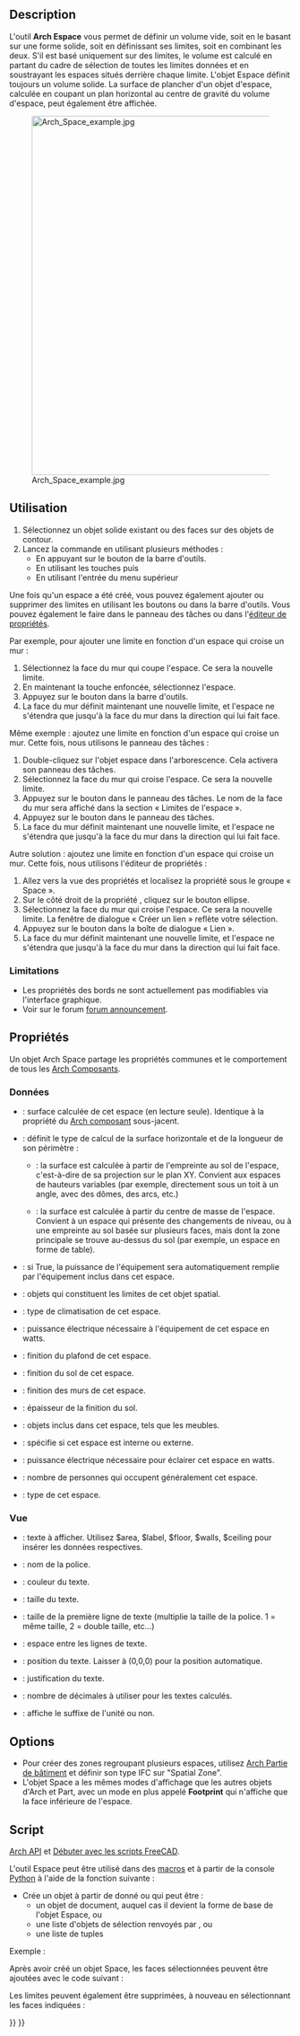 <languages/>

{{Docnav/fr
|[[Arch_Floor/fr|Niveau]]
|[[Arch_Wall/fr|Mur]]
|[[BIM_Workbench/fr|Atelier BIM]]
|IconL=Arch_Floor.svg
|IconR=Arch_Wall.svg
|IconC=Workbench_BIM.svg
}}

{{VeryImportantMessage|Cette commande fait partie de l'ensemble intégré de l'[[BIM_Workbench/fr|atelier BIM]] avec la V1.0<br>
Cette page a été mise à jour pour cette version.}}

{{GuiCommand/fr
|Name=Arch Space
|Name/fr=Arch Espace
|MenuLocation=3D/BIM → Espace
|Workbenches=[[BIM_Workbench/fr|BIM]]
|Shortcut={{KEY|S}} {{KEY|P}}
|Version=0.14
|SeeAlso=
}}

==Description==

L'outil '''Arch Espace''' vous permet de définir un volume vide, soit en le basant sur une forme solide, soit en définissant ses limites, soit en combinant les deux. S'il est basé uniquement sur des limites, le volume est calculé en partant du cadre de sélection de toutes les limites données et en soustrayant les espaces situés derrière chaque limite. L'objet Espace définit toujours un volume solide. La surface de plancher d'un objet d'espace, calculée en coupant un plan horizontal au centre de gravité du volume d'espace, peut également être affichée.

[[Image:Arch Space example.jpg|640px]]

{{Caption|L'objet Espace créé à partir d'un objet solide existant, deux faces de mur sont ajoutées en tant que limites.}}

<span id="Usage"></span>
==Utilisation==

# Sélectionnez un objet solide existant ou des faces sur des objets de contour.
# Lancez la commande en utilisant plusieurs méthodes :
#* En appuyant sur le bouton {{Button|[[Image:Arch_Space.svg|16px]] [[Arch_Space/fr|Espace]]}} de la barre d'outils.
#* En utilisant les touches {{KEY|S}} puis {{KEY|P}}
#* En utilisant l'entrée {{MenuCommand|3D/BIM → Espace}} du menu supérieur

Une fois qu'un espace a été créé, vous pouvez également ajouter ou supprimer des limites en utilisant les boutons {{Button|[[Image:Arch_Add.svg|16px]] [[Arch_Add/fr|Ajouter]]}} ou {{Button|[[Image:Arch_Remove.svg|16px]] [[Arch_Remove/fr|Supprimer]]}} dans la barre d'outils. Vous pouvez également le faire dans le panneau des tâches ou dans l'[[Property_editor/fr|éditeur de propriétés]].

Par exemple, pour ajouter une limite en fonction d'un espace qui croise un mur :
# Sélectionnez la face du mur qui coupe l'espace. Ce sera la nouvelle limite.
# En maintenant la touche {{KEY|Ctrl}} enfoncée, sélectionnez l'espace.
# Appuyez sur le bouton {{Button|[[Image:Arch_Add.svg|16px]] [[Arch_Add/fr|Ajouter]]}} dans la barre d'outils.
# La face du mur définit maintenant une nouvelle limite, et l'espace ne s'étendra que jusqu'à la face du mur dans la direction qui lui fait face.

Même exemple : ajoutez une limite en fonction d'un espace qui croise un mur. Cette fois, nous utilisons le panneau des tâches :
# Double-cliquez sur l'objet espace dans l'arborescence. Cela activera son panneau des tâches.
# Sélectionnez la face du mur qui croise l'espace. Ce sera la nouvelle limite.
# Appuyez sur le bouton {{Button|[[Image:Arch_Add.svg|16px]] [[Arch_Add/fr|Ajouter]]}} dans le panneau des tâches. Le nom de la face du mur sera affiché dans la section « Limites de l'espace ».
# Appuyez sur le bouton {{Button|OK}} dans le panneau des tâches.
# La face du mur définit maintenant une nouvelle limite, et l'espace ne s'étendra que jusqu'à la face du mur dans la direction qui lui fait face.

Autre solution : ajoutez une limite en fonction d'un espace qui croise un mur. Cette fois, nous utilisons l'éditeur de propriétés :
# Allez vers la vue des propriétés et localisez la propriété {{PropertyData|Boundaries}} sous le groupe « Space ».
# Sur le côté droit de la propriété {{PropertyData|Boundaries}}, cliquez sur le bouton ellipse.
# Sélectionnez la face du mur qui croise l'espace. Ce sera la nouvelle limite. La fenêtre de dialogue « Créer un lien » reflète votre sélection.
# Appuyez sur le bouton {{Button|OK}} dans la boîte de dialogue « Lien ».
# La face du mur définit maintenant une nouvelle limite, et l'espace ne s'étendra que jusqu'à la face du mur dans la direction qui lui fait face.

<span id="Limitations"></span>
===Limitations===

* Les propriétés des bords ne sont actuellement pas modifiables via l'interface graphique.
* Voir sur le forum [http://forum.freecadweb.org/viewtopic.php?f=9&t=4275 forum announcement].

<span id="Properties"></span>
==Propriétés==

Un objet Arch Space partage les propriétés communes et le comportement de tous les [[Arch_Component/fr|Arch Composants]].

<span id="Data"></span>
===Données===

{{Properties_Title|Space}}

* {{PropertyData|Area|Area}} : surface calculée de cet espace (en lecture seule). Identique à la propriété {{PropertyData|Horizontal Area}} du [[Arch_Component/fr|Arch composant]] sous-jacent.
* {{PropertyData|Area Calculation Type|Enumeration}} : définit le type de calcul de la surface horizontale et de la longueur de son périmètre :
** {{Value|XY-plane projection}} : la surface est calculée à partir de l'empreinte au sol de l'espace, c'est-à-dire de sa projection sur le plan XY. Convient aux espaces de hauteurs variables (par exemple, directement sous un toit à un angle, avec des dômes, des arcs, etc.)
** {{Value|At Center of Mass}} : la surface est calculée à partir du centre de masse de l'espace. Convient à un espace qui présente des changements de niveau, ou à une empreinte au sol basée sur plusieurs faces, mais dont la zone principale se trouve au-dessus du sol (par exemple, un espace en forme de table).
* {{PropertyData|Auto Power|Bool}} : si True, la puissance de l'équipement sera automatiquement remplie par l'équipement inclus dans cet espace.
* {{PropertyData|Boundaries|LinkSubList}} : objets qui constituent les limites de cet objet spatial.
* {{PropertyData|Conditionnement|Enumeration}} : type de climatisation de cet espace.
* {{PropertyData|Equipment Power|Float}} : puissance électrique nécessaire à l'équipement de cet espace en watts.
* {{PropertyData|Finish Ceiling|String}} : finition du plafond de cet espace.
* {{PropertyData|Finish Floor|String}} : finition du sol de cet espace.
* {{PropertyData|Finish Walls|String}} : finition des murs de cet espace.
* {{PropertyData|Floor Thickness|Length}} : épaisseur de la finition du sol.
* {{PropertyData|Group|LinkList}} : objets inclus dans cet espace, tels que les meubles.
* {{PropertyData|Internal|Bool}} : spécifie si cet espace est interne ou externe.
* {{PropertyData|Lighting Power|Float}} : puissance électrique nécessaire pour éclairer cet espace en watts.
* {{PropertyData|Number Of People|Integer}} : nombre de personnes qui occupent généralement cet espace.
* {{PropertyData|Space Type|Enumeration}} : type de cet espace.

<span id="View"></span>
=== Vue ===

{{Properties_Title|Space}}

<div class="mw-translate-fuzzy">
* {{PropertyView|Text}} : texte à afficher. Utilisez $area, $label, $floor, $walls, $ceiling pour insérer les données respectives.
* {{PropertyView|FontName}} : nom de la police.
* {{PropertyView|TextColor}} : couleur du texte.
* {{PropertyView|FontSize}} : taille du texte.
* {{PropertyView|FirstLine}} : taille de la première ligne de texte (multiplie la taille de la police. 1 = même taille, 2 = double taille, etc...)
* {{PropertyView|LineSpacing}} : espace entre les lignes de texte.
* {{PropertyView|TextPosition}} : position du texte. Laisser à (0,0,0) pour la position automatique.
* {{PropertyView|TextAlign}} : justification du texte.
* {{PropertyView|Decimals}} : nombre de décimales à utiliser pour les textes calculés.
* {{PropertyView|ShowUnit}} : affiche le suffixe de l'unité ou non.
</div>

==Options==

* Pour créer des zones regroupant plusieurs espaces, utilisez [[Arch_BuildingPart/fr|Arch Partie de bâtiment]] et définir son type IFC sur "Spatial Zone".
* L'objet Space a les mêmes modes d'affichage que les autres objets d'Arch et Part, avec un mode en plus appelé '''Footprint''' qui n'affiche que la face inférieure de l'espace.

<span id="Scripting"></span>
==Script==

{{Emphasis|Voir aussi :}} [[Arch_API/fr|Arch API]] et [[FreeCAD_Scripting_Basics/fr|Débuter avec les scripts FreeCAD]].

L'outil Espace peut être utilisé dans des [[Macros/fr|macros]] et à partir de la console [[Python/fr|Python]] à l'aide de la fonction suivante :

{{Code|code=
Space = makeSpace(objects=None, baseobj=None, name="Space")
}}

* Crée un objet {{incode|Space}} à partir de {{incode|objects}} donné ou {{incode|baseobj}} qui peut être :
** un objet de document, auquel cas il devient la forme de base de l'objet Espace, ou
** une liste d'objets de sélection renvoyés par {{incode|FreeCADGui.Selection.getSelectionEx()}}, ou
** une liste de tuples {{incode|(objet,subobjectname)}}

Exemple :

{{Code|code=
import FreeCAD, Arch

Box = FreeCAD.ActiveDocument.addObject("Part::Box", "Box")
Box.Length = 1000
Box.Width = 1000
Box.Height = 1000

Space = Arch.makeSpace(Box)
Space.ViewObject.LineWidth = 2
FreeCAD.ActiveDocument.recompute()
}}

Après avoir créé un objet Space, les faces sélectionnées peuvent être ajoutées avec le code suivant :

{{Code|code=
import FreeCAD, FreeCADGui, Draft, Arch

points = [FreeCAD.Vector(-500, 0, 0), FreeCAD.Vector(1000, 1000, 0)]
Line = Draft.makeWire(points)
Wall = Arch.makeWall(Line, width=150, height=2000)
FreeCAD.ActiveDocument.recompute()

# Select a face of the wall
selection = FreeCADGui.Selection.getSelectionEx()
Arch.addSpaceBoundaries(Space, selection)
}}

Les limites peuvent également être supprimées, à nouveau en sélectionnant les faces indiquées :

{{Code|code=
selection = FreeCADGui.Selection.getSelectionEx()
Arch.removeSpaceBoundaries(Space, selection)
}}


{{Docnav/fr
|[[Arch_Floor/fr|Niveau]]
|[[Arch_Wall/fr|Mur]]
|[[BIM_Workbench/fr|Atelier BIM]]
|IconL=Arch_Floor.svg
|IconR=Arch_Wall.svg
|IconC=Workbench_BIM.svg
}}

{{BIM_Tools_navi{{#translation:}}}}
{{Userdocnavi{{#translation:}}}}